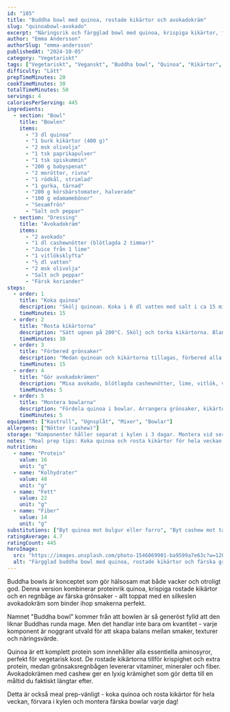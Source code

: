 ```yaml
---
id: "105"
title: "Buddha bowl med quinoa, rostade kikärtor och avokadokräm"
slug: "quinoabowl-avokado"
excerpt: "Näringsrik och färgglad bowl med quinoa, krispiga kikärtor, färska grönsaker och krämig avokadodressing. Perfekt vegansk lunch!"
author: "Emma Andersson"
authorSlug: "emma-andersson"
publishedAt: "2024-10-05"
category: "Vegetariskt"
tags: ["Vegetariskt", "Veganskt", "Buddha bowl", "Quinoa", "Kikärtor", "Lunch", "Hälsosamt"]
difficulty: "Lätt"
prepTimeMinutes: 20
cookTimeMinutes: 30
totalTimeMinutes: 50
servings: 4
caloriesPerServing: 445
ingredients:
  - section: "Bowl"
    title: "Bowlen"
    items:
      - "3 dl quinoa"
      - "1 burk kikärtor (400 g)"
      - "2 msk olivolja"
      - "1 tsk paprikapulver"
      - "1 tsk spiskummin"
      - "200 g babyspenat"
      - "2 morötter, rivna"
      - "1 rödkål, strimlad"
      - "1 gurka, tärnad"
      - "200 g körsbärstomater, halverade"
      - "100 g edamamebönor"
      - "Sesamfrön"
      - "Salt och peppar"
  - section: "Dressing"
    title: "Avokadokräm"
    items:
      - "2 avokado"
      - "1 dl cashewnötter (blötlagda 2 timmar)"
      - "Juice från 1 lime"
      - "1 vitlöksklyfta"
      - "½ dl vatten"
      - "2 msk olivolja"
      - "Salt och peppar"
      - "Färsk koriander"
steps:
  - order: 1
    title: "Koka quinoa"
    description: "Skölj quinoan. Koka i 6 dl vatten med salt i ca 15 minuter tills allt vatten absorberats. Fluffa med gaffel."
    timeMinutes: 15
  - order: 2
    title: "Rosta kikärtorna"
    description: "Sätt ugnen på 200°C. Skölj och torka kikärtorna. Blanda med olja och kryddor. Rosta i 25-30 minuter tills krispiga."
    timeMinutes: 30
  - order: 3
    title: "Förbered grönsaker"
    description: "Medan quinoan och kikärtorna tillagas, förbered alla grönsaker - riv morötter, strimla kål, tärna gurka, halvera tomater."
    timeMinutes: 15
  - order: 4
    title: "Gör avokadokrämen"
    description: "Mixa avokado, blötlagda cashewnötter, lime, vitlök, vatten, olja och koriander till en slät kräm. Smaka av med salt och peppar."
    timeMinutes: 5
  - order: 5
    title: "Montera bowlarna"
    description: "Fördela quinoa i bowlar. Arrangera grönsaker, kikärtor och edamame i sektioner. Toppa med avokadokräm och sesamfrön."
    timeMinutes: 5
equipment: ["Kastrull", "Ugnsplåt", "Mixer", "Bowlar"]
allergens: ["Nötter (cashew)"]
storage: "Komponenter håller separat i kylen i 3 dagar. Montera vid servering."
notes: "Meal prep tips: Koka quinoa och rosta kikärtor för hela veckan. Förbered dressing utan avokado (tillsätt vid servering). Variera grönsaker efter säsong!"
nutrition:
  - name: "Protein"
    value: 16
    unit: "g"
  - name: "Kolhydrater"
    value: 48
    unit: "g"
  - name: "Fett"
    value: 22
    unit: "g"
  - name: "Fiber"
    value: 14
    unit: "g"
substitutions: ["Byt quinoa mot bulgur eller farro", "Byt cashew mot tahini i dressingen", "Tillsätt halloumi eller tofu för extra protein"]
ratingAverage: 4.7
ratingCount: 445
heroImage:
  src: "https://images.unsplash.com/photo-1546069901-ba9599a7e63c?w=1200&q=80"
  alt: "Färgglad buddha bowl med quinoa, rostade kikärtor och färska grönsaker toppad med grön avokadokräm"
---
```


Buddha bowls är konceptet som gör hälsosam mat både vacker och otroligt god. Denna version kombinerar proteinrik quinoa, krispiga rostade kikärtor och en regnbåge av färska grönsaker - allt toppat med en silkeslen avokadokräm som binder ihop smakerna perfekt.

Namnet "Buddha bowl" kommer från att bowlen är så generöst fylld att den liknar Buddhas runda mage. Men det handlar inte bara om kvantitet - varje komponent är noggrant utvald för att skapa balans mellan smaker, texturer och näringsvärde.

Quinoa är ett komplett protein som innehåller alla essentiella aminosyror, perfekt för vegetarisk kost. De rostade kikärtorna tillför krispighet och extra protein, medan grönsaksregnbågen levererar vitaminer, mineraler och fiber. Avokadokrämen med cashew ger en lyxig krämighet som gör detta till en måltid du faktiskt längtar efter.

Detta är också meal prep-vänligt - koka quinoa och rosta kikärtor för hela veckan, förvara i kylen och montera färska bowlar varje dag!

